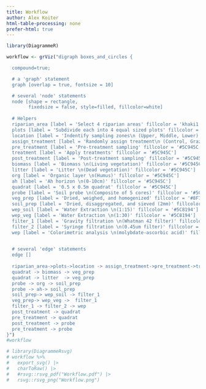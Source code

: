 ```yaml
---
title: Workflow
author: Alex Koiter
html-table-processing: none
prefer-html: true
---
```

  

```r
library(DiagrammeR)
```


```r
workflow <- grViz("digraph boxes_and_circles {

  compound=true;

  # a 'graph' statement
  graph [overlap = true, fontsize = 10]

  # several 'node' statements
  node [shape = rectangle,
        fixedsize = false, style=filled, fillcolor=white]
        
  # Helpers
  riparian_area [label = 'Select 4 riparian areas' fillcolor = 'khaki1']
  plots [label = 'Subdivide each into 4 equal sized plots' fillcolor = 'khaki1']
  location [label = 'Indentify sampling zones\n (Upper, Middle, Lower)' fillcolor = 'khaki1']
  assign_treatment [label = 'Randomly assign treatment\n (Control, Graze, High-graze, Mow)' fillcolor = 'khaki1'] 
  pre_treatment [label = 'Pre-treatment sampling' fillcolor = '#5C945C']
  treatment [label = 'Apply treatments' fillcolor = '#5C945C']
  post_treatment [label = 'Post-treatment sampling' fillcolor = '#5C945C']
  biomass [label = 'Biomass \n(Living vegetation)' fillcolor = '#5C945C']
  litter [label = 'Litter \n(Dead vegetation)' fillcolor = '#5C945C']
  org [label = 'Organic layer \n(Humus)' fillcolor = '#5C945C']
  ah [label = 'Ah horizon \n(0-10cm)' fillcolor = '#5C945C']
  quadrat [label = '0.5 x 0.5m quadrat' fillcolor = '#5C945C']
  probe [label = 'Soil probe \n(Composite of 5 cores)' fillcolor = '#5C945C']
  veg_prep [label = 'Dried, weighed, and homogenized' fillcolor = '#8F784F']
  soil_prep [label = 'Dried, disaggregated, and sieved (2mm)' fillcolor = '#8F784F']
  wep_soil [label = 'Water Extraction \n(1:15)' fillcolor = '#5C8194']
  wep_veg [label = 'Water Extraction \n(1:30)' fillcolor = '#5C8194']
  filter_1 [label = 'Gravity filtration \n(Whatman 42 filter)' fillcolor = '#5C8194']
  filter_2 [label = 'Syringe filtration \n(0.45um filter)' fillcolor = '#5C8194']
  wep [label = 'Colorimetric analysis \n(molybdate-ascorbic acid)' fillcolor = '#5C8194']
  

  # several 'edge' statements
  edge []
  
  riparian_area->plots->location -> assign_treatment->pre_treatment->treatment->post_treatment
  quadrat -> biomass -> veg_prep
  quadrat -> litter  -> veg_prep
  probe -> org -> soil_prep
  probe -> ah-> soil_prep
  soil_prep-> wep_soil -> filter_1
  veg_prep-> wep_veg ->  filter_1
  filter_1 -> filter_2 -> wep
  post_treatment -> quadrat
  pre_treatment -> quadrat
  post_treatment -> probe
  pre_treatment -> probe
}")
#workflow
```

```r
# library(DiagrammeRsvg)
# workflow %>%
#   export_svg() |>
#   charToRaw() |>
#   #rsvg::rsvg_pdf("Workflow.pdf") |>
#   rsvg::rsvg_png("Workflow.png")
```

